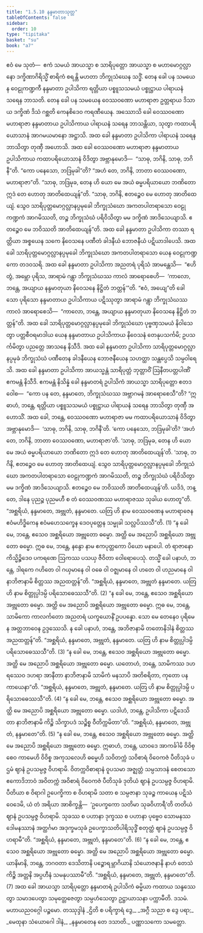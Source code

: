 ```yaml
---
title: "1.5.10 နန္ဒမာတာသုတ္တ"
tableOfContents: false
sidebar:
  order: 10
type: "tipitaka"
basket: "su"
book: "a7"
---
```



<DynamicBreadcrumb />

<Division number="53" book="a7" e="ch" v="16" p="444">

<Paragraph number="310" book="a7">
ဧဝံ မေ သုတံ—  ဧကံ သမယံ အာယသ္မာ စ သာရိပုတ္တော အာယသ္မာ စ မဟာမောဂ္ဂလ္လာနော ဒက္ခိဏာဂိရိသ္မိံ စာရိကံ စရန္တိ မဟတာ ဘိက္ခုသံဃေန သဒ္ဓိံ. တေန ခေါ ပန သမယေန ဝေဠုကဏ္ဍကီ နန္ဒမာတာ ဥပါသိကာ ရတ္တိယာ ပစ္စူသသမယံ ပစ္စုဋ္ဌာယ ပါရာယနံ သရေန ဘာသတိ.
</Paragraph>

<Paragraph number="311" book="a7">
တေန ခေါ ပန သမယေန ဝေဿဝဏော မဟာရာဇာ ဥတ္တရာယ ဒိသာယ ဒက္ခိဏံ ဒိသံ ဂစ္ဆတိ ကေနစိဒေဝ ကရဏီယေန. အဿောသိ ခေါ ဝေဿဝဏော မဟာရာဇာ နန္ဒမာတာယ ဥပါသိကာယ ပါရာယနံ သရေန ဘာသန္တိယာ, သုတွာ ကထာပရိယောသာနံ အာဂမယမာနော အဋ္ဌာသိ.
</Paragraph>

<Paragraph number="312" book="a7">
အထ ခေါ နန္ဒမာတာ ဥပါသိကာ ပါရာယနံ သရေန ဘာသိတွာ တုဏှီ အဟောသိ. အထ ခေါ ဝေဿဝဏော မဟာရာဇာ နန္ဒမာတာယ ဥပါသိကာယ ကထာပရိယောသာနံ ဝိဒိတွာ အဗ္ဘာနုမောဒိ—  “သာဓု, ဘဂိနိ, သာဓု, ဘဂိနီ”တိ. “ကော ပနေသော, ဘဒြမုခါ”တိ? “အဟံ တေ, ဘဂိနိ, ဘာတာ ဝေဿဝဏော, မဟာရာဇာ”တိ. “သာဓု, ဘဒြမုခ, တေန ဟိ ယော မေ အယံ ဓမ္မပရိယာယော ဘဏိတော ဣဒံ တေ ဟောတု အာတိထေယျန်”တိ. “သာဓု, ဘဂိနိ, ဧတဉ္စေဝ မေ ဟောတု အာတိထေယျံ. သွေဝ သာရိပုတ္တမောဂ္ဂလ္လာနပ္ပမုခေါ ဘိက္ခုသံဃော အကတပါတရာသော ဝေဠုကဏ္ဍကံ အာဂမိဿတိ, တဉ္စ ဘိက္ခုသံဃံ ပရိဝိသိတွာ မမ ဒက္ခိဏံ အာဒိသေယျာသိ. ဧတဉ္စေဝ မေ ဘဝိဿတိ အာတိထေယျန်”တိ.
</Paragraph>

<Paragraph number="313" book="a7">
အထ ခေါ နန္ဒမာတာ ဥပါသိကာ တဿာ ရတ္တိယာ အစ္စယေန သကေ နိဝေသနေ ပဏီတံ ခါဒနီယံ ဘောဇနီယံ ပဋိယာဒါပေသိ. အထ ခေါ သာရိပုတ္တမောဂ္ဂလ္လာနပ္ပမုခေါ ဘိက္ခုသံဃော အကတပါတရာသော ယေန ဝေဠုကဏ္ဍကော တဒဝသရိ. အထ ခေါ နန္ဒမာတာ ဥပါသိကာ အညတရံ ပုရိသံ အာမန္တေသိ—  “ဧဟိ တွံ, အမ္ဘော ပုရိသ, အာရာမံ ဂန္တွာ ဘိက္ခုသံဃဿ ကာလံ အာရောစေဟိ—  ‘ကာလော, ဘန္တေ, အယျာယ နန္ဒမာတုယာ နိဝေသနေ နိဋ္ဌိတံ ဘတ္တန်’”တိ. “ဧဝံ, အယျေ”တိ ခေါ သော ပုရိသော နန္ဒမာတာယ ဥပါသိကာယ ပဋိဿုတွာ အာရာမံ ဂန္တွာ ဘိက္ခုသံဃဿ ကာလံ အာရောစေသိ—  “ကာလော, ဘန္တေ, အယျာယ နန္ဒမာတုယာ နိဝေသနေ နိဋ္ဌိတံ ဘတ္တန်”တိ. အထ ခေါ သာရိပုတ္တမောဂ္ဂလ္လာနပ္ပမုခေါ ဘိက္ခုသံဃော ပုဗ္ဗဏှသမယံ နိဝါသေတွာ ပတ္တစီဝရမာဒါယ ယေန နန္ဒမာတာယ ဥပါသိကာယ နိဝေသနံ တေနုပသင်္ကမိ; ဥပသင်္ကမိတွာ ပညတ္တေ အာသနေ နိသီဒိ. အထ ခေါ နန္ဒမာတာ ဥပါသိကာ သာရိပုတ္တမောဂ္ဂလ္လာနပ္ပမုခံ ဘိက္ခုသံဃံ ပဏီတေန ခါဒနီယေန ဘောဇနီယေန သဟတ္ထာ သန္တပ္ပေသိ သမ္ပဝါရေသိ.
</Paragraph>

<Paragraph number="314" book="a7">
အထ ခေါ နန္ဒမာတာ ဥပါသိကာ အာယသ္မန္တံ သာရိပုတ္တံ ဘုတ္တာဝိံ ဩနီတပတ္တပါဏိံ ဧကမန္တံ နိသီဒိ. ဧကမန္တံ နိသိန္နံ ခေါ နန္ဒမာတရံ ဥပါသိကံ အာယသ္မာ သာရိပုတ္တော ဧတဒဝေါစ—  “ကော ပန တေ, နန္ဒမာတေ, ဘိက္ခုသံဃဿ အဗ္ဘာဂမနံ အာရောစေသီ”တိ?
</Paragraph>

<Paragraph number="315" book="a7">
“ဣဓာဟံ, ဘန္တေ, ရတ္တိယာ ပစ္စူသသမယံ ပစ္စုဋ္ဌာယ ပါရာယနံ သရေန ဘာသိတွာ တုဏှီ အဟောသိံ. အထ ခေါ, ဘန္တေ, ဝေဿဝဏော မဟာရာဇာ မမ ကထာပရိယောသာနံ ဝိဒိတွာ အဗ္ဘာနုမောဒိ—  ‘သာဓု, ဘဂိနိ, သာဓု, ဘဂိနီ’တိ. ‘ကော ပနေသော, ဘဒြမုခါ’တိ? ‘အဟံ တေ, ဘဂိနိ, ဘာတာ ဝေဿဝဏော, မဟာရာဇာ’တိ. ‘သာဓု, ဘဒြမုခ, တေန ဟိ ယော မေ အယံ ဓမ္မပရိယာယော ဘဏိတော ဣဒံ တေ ဟောတု အာတိထေယျန်’တိ. ‘သာဓု, ဘဂိနိ, ဧတဉ္စေဝ မေ ဟောတု အာတိထေယျံ. သွေဝ သာရိပုတ္တမောဂ္ဂလ္လာနပ္ပမုခေါ ဘိက္ခုသံဃော အကတပါတရာသော ဝေဠုကဏ္ဍကံ အာဂမိဿတိ, တဉ္စ ဘိက္ခုသံဃံ ပရိဝိသိတွာ မမ ဒက္ခိဏံ အာဒိသေယျာသိ. ဧတဉ္စေဝ မေ ဘဝိဿတိ အာတိထေယျန်’တိ. ယဒိဒံ, ဘန္တေ, ဒါနေ ပုညဉ္စ ပုညမဟီ စ တံ ဝေဿဝဏဿ မဟာရာဇဿ သုခါယ ဟောတူ”တိ.
</Paragraph>

<Paragraph number="316" book="a7">
“အစ္ဆရိယံ, နန္ဒမာတေ, အဗ္ဘုတံ, နန္ဒမာတေ. ယတြ ဟိ နာမ ဝေဿဝဏေန မဟာရာဇေန ဧဝံမဟိဒ္ဓိကေန ဧဝံမဟေသက္ခေန ဒေဝပုတ္တေန သမ္မုခါ သလ္လပိဿသီ”တိ. (1)
</Paragraph>

<Paragraph number="317" book="a7">
“န ခေါ မေ, ဘန္တေ, ဧသေဝ အစ္ဆရိယော အဗ္ဘုတော ဓမ္မော. အတ္ထိ မေ အညောပိ အစ္ဆရိယော အဗ္ဘုတော ဓမ္မော. ဣဓ မေ, ဘန္တေ, နန္ဒော နာမ ဧကပုတ္တကော ပိယော မနာပေါ. တံ ရာဇာနော ကိသ္မိဉ္စိဒေဝ ပကရဏေ ဩကဿ ပသယှ ဇီဝိတာ ဝေါရောပေသုံ. တသ္မိံ ခေါ ပနာဟံ, ဘန္တေ, ဒါရကေ ဂဟိတေ ဝါ ဂယှမာနေ ဝါ ဝဓေ ဝါ ဝဇ္ဈမာနေ ဝါ ဟတေ ဝါ ဟညမာနေ ဝါ နာဘိဇာနာမိ စိတ္တဿ အညထတ္တန်”တိ. “အစ္ဆရိယံ, နန္ဒမာတေ, အဗ္ဘုတံ နန္ဒမာတေ. ယတြ ဟိ နာမ စိတ္တုပ္ပါဒမ္ပိ ပရိသောဓေဿသီ”တိ. (2)
</Paragraph>

<Paragraph number="318" book="a7">
“န ခေါ မေ, ဘန္တေ, ဧသေဝ အစ္ဆရိယော အဗ္ဘုတော ဓမ္မော. အတ္ထိ မေ အညောပိ အစ္ဆရိယော အဗ္ဘုတော ဓမ္မော. ဣဓ မေ, ဘန္တေ, သာမိကော ကာလင်္ကတော အညတရံ ယက္ခယောနိံ ဥပပန္နော. သော မေ တေနေဝ ပုရိမေန အတ္တဘာဝေန ဥဒ္ဒဿေသိ. န ခေါ ပနာဟံ, ဘန္တေ, အဘိဇာနာမိ တတောနိဒါနံ စိတ္တဿ အညထတ္တန်”တိ. “အစ္ဆရိယံ, နန္ဒမာတေ, အဗ္ဘုတံ, နန္ဒမာတေ. ယတြ ဟိ နာမ စိတ္တုပ္ပါဒမ္ပိ ပရိသောဓေဿသီ”တိ. (3)
</Paragraph>

<Paragraph number="319" book="a7">
“န ခေါ မေ, ဘန္တေ, ဧသေဝ အစ္ဆရိယော အဗ္ဘုတော ဓမ္မော. အတ္ထိ မေ အညောပိ အစ္ဆရိယော အဗ္ဘုတော ဓမ္မော. ယတောဟံ, ဘန္တေ, သာမိကဿ ဒဟရဿေဝ ဒဟရာ အာနီတာ နာဘိဇာနာမိ သာမိကံ မနသာပိ အတိစရိတာ, ကုတော ပန ကာယေနာ”တိ. “အစ္ဆရိယံ, နန္ဒမာတေ, အဗ္ဘုတံ, နန္ဒမာတေ. ယတြ ဟိ နာမ စိတ္တုပ္ပါဒမ္ပိ ပရိသောဓေဿသီ”တိ. (4)
</Paragraph>

<Paragraph number="320" book="a7">
“န ခေါ မေ, ဘန္တေ, ဧသေဝ အစ္ဆရိယော အဗ္ဘုတော ဓမ္မော. အတ္ထိ မေ အညောပိ အစ္ဆရိယော အဗ္ဘုတော ဓမ္မော. ယဒါဟံ, ဘန္တေ, ဥပါသိကာ ပဋိဒေသိတာ နာဘိဇာနာမိ ကိဉ္စိ သိက္ခာပဒံ သဉ္စိစ္စ ဝီတိက္ကမိတာ”တိ. “အစ္ဆရိယံ, နန္ဒမာတေ, အဗ္ဘုတံ, နန္ဒမာတေ”တိ. (5)
</Paragraph>

<Paragraph number="321" book="a7">
“န ခေါ မေ, ဘန္တေ, ဧသေဝ အစ္ဆရိယော အဗ္ဘုတော ဓမ္မော. အတ္ထိ မေ အညောပိ အစ္ဆရိယော အဗ္ဘုတော ဓမ္မော. ဣဓာဟံ, ဘန္တေ, ယာဝဒေ အာကင်္ခါမိ ဝိဝိစ္စေဝ ကာမေဟိ ဝိဝိစ္စ အကုသလေဟိ ဓမ္မေဟိ သဝိတက္ကံ သဝိစာရံ ဝိဝေကဇံ ပီတိသုခံ ပဌမံ ဈာနံ ဥပသမ္ပဇ္ဇ ဝိဟရာမိ. ဝိတက္ကဝိစာရာနံ ဝူပသမာ အဇ္ဈတ္တံ သမ္ပသာဒနံ စေတသော ဧကောဒိဘာဝံ အဝိတက္ကံ အဝိစာရံ ဝိဝေကဇံ ပီတိသုခံ ဒုတိယံ ဈာနံ ဥပသမ္ပဇ္ဇ ဝိဟရာမိ. ပီတိယာ စ ဝိရာဂါ ဥပေက္ခိကာ စ ဝိဟရာမိ သတာ စ သမ္ပဇာနာ သုခဉ္စ ကာယေန ပဋိသံဝေဒေမိ, ယံ တံ အရိယာ အာစိက္ခန္တိ—  ‘ဥပေက္ခကော သတိမာ သုခဝိဟာရီ’တိ တတိယံ ဈာနံ ဥပသမ္ပဇ္ဇ ဝိဟရာမိ. သုခဿ စ ပဟာနာ ဒုက္ခဿ စ ပဟာနာ ပုဗ္ဗေဝ သောမနဿဒေါမနဿာနံ အတ္ထင်္ဂမာ အဒုက္ခမသုခံ ဥပေက္ခာသတိပါရိသုဒ္ဓိံ စတုတ္ထံ ဈာနံ ဥပသမ္ပဇ္ဇ ဝိဟရာမီ”တိ. “အစ္ဆရိယံ, နန္ဒမာတေ, အဗ္ဘုတံ, နန္ဒမာတေ”တိ. (6)
</Paragraph>

<Paragraph number="322" book="a7">
“န ခေါ မေ, ဘန္တေ, ဧသေဝ အစ္ဆရိယော အဗ္ဘုတော ဓမ္မော. အတ္ထိ မေ အညောပိ အစ္ဆရိယော အဗ္ဘုတော ဓမ္မော. ယာနိမာနိ, ဘန္တေ, ဘဂဝတာ ဒေသိတာနိ ပဉ္စောရမ္ဘာဂိယာနိ သံယောဇနာနိ နာဟံ တေသံ ကိဉ္စိ အတ္တနိ အပ္ပဟီနံ သမနုပဿာမီ”တိ. “အစ္ဆရိယံ, နန္ဒမာတေ, အဗ္ဘုတံ, နန္ဒမာတေ”တိ. (7)
</Paragraph>

<Paragraph number="323" book="a7">
အထ ခေါ အာယသ္မာ သာရိပုတ္တော နန္ဒမာတရံ ဥပါသိကံ ဓမ္မိယာ ကထာယ သန္ဒဿေတွာ သမာဒပေတွာ သမုတ္တေဇေတွာ သမ္ပဟံသေတွာ ဥဋ္ဌာယာသနာ ပက္ကာမီတိ.

</Paragraph>
</Division>

<Paragraph number="324" type="center" book="a7">
ဒသမံ.



</Paragraph>

<Paragraph number="325" type="center" book="a7">
မဟာယညဝဂ္ဂေါ ပဉ္စမော.



</Paragraph>

<Paragraph number="326" type="center" book="a7">
တဿုဒ္ဒါနံ


</Paragraph>

<Paragraph number="327" type="verses" book="a7">
_ဌိတိ စ ပရိက္ခာရံ ဒွေ,_  
_အဂ္ဂီ သညာ စ ဒွေ ပရာ;_  
_မေထုနာ သံယောဂေါ ဒါနံ,_  
_နန္ဒမာတေန တေ ဒသာတိ._  


</Paragraph>

<Paragraph number="328" type="center" book="a7">
ပဏ္ဏာသကော သမတ္တော.
</Paragraph>